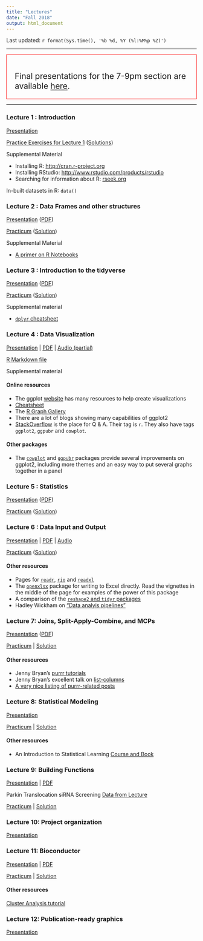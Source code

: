 ```yaml
---
title: "Lectures"
date: "Fall 2018"
output: html_document
---
```


Last updated: `r format(Sys.time(), '%b %d, %Y (%l:%M%p %Z)')`

------

<div style = 'border: 1px solid red;vertical-align:center;padding-top: 1em;padding-left:1em;font-size:16pt;'>
Final presentations for the 7-9pm section are available [here](Presentations19.html). 
</div>

-------

### Lecture 1 : Introduction

[Presentation](Lectures/lecture_intro.pdf){target="_blank"}

<a href="Lectures/lecture_intro_files/lecture_intro_Exercises.html" target="_blank">Practice Exercises for Lecture 1</a> (<a href="Lectures/lecture_intro_files/lecture_intro_ExercisesSolution.html" target="_blank">Solutions</a>)

Supplemental Material

+ Installing R: <a href="http://cran.r-project.org" target="_blank">http://cran.r-project.org</a>
+ Installing RStudio: <a href="https://www.rstudio.com/products/rstudio/download3/" target="_blank" >http://www.rstudio.com/products/rstudio</a>
+ Searching for information about R: <a href="http://www.rseek.org" target="_blank">rseek.org</a>

In-built datasets in R: `data()`

### Lecture 2 : Data Frames and other structures

<a href="Lectures/lecture_dataframe.html" target="_blank">Presentation</a> ([PDF](Lectures/lecture_dataframe.pdf){target="_blank"})

<a href="Lectures/lecturedataframe_files/lecture_dataframe_practicum.html" target="_blank">Practicum</a> (<a href="Lectures/lecturedataframe_files/lecture_dataframe_practicum_solutions.html" target="_blank">Solution</a>)

Supplemental Material

+ [A primer on R Notebooks](Lectures/lecturedataframe_files/RNotebook.html){target="_blank"}

### Lecture 3 : Introduction to the tidyverse

<a href="Lectures/lecture_tidyverse.html" target = "_blank">Presentation</a> ([PDF](Lectures/lecture_tidyverse.pdf){target="_blank"})

<a href="Lectures/lecturetidyverse_files/lecture_tidyverse_Practicum.html" target="_blank">Practicum</a> ([Solution](Lectures/lecturetidyverse_files/lecture_tidyverse_Practicum_Solutions.html){target="_blank"})

Supplemental material

+ [`dplyr` cheatsheet](https://www.rstudio.com/resources/cheatsheets/#dplyr)

### Lecture 4 : Data Visualization

<a href="Lectures/lecture_visualization.html" target = "_blank">Presentation</a> | [PDF](Lectures/lecture_visualization.pdf){target="_blank"} | [Audio (partial)](https://www.dropbox.com/s/l9vsn7gcxnz3fza/DataViz_2018.MP3?dl=1)

[R Markdown file](Lectures/lecture_visualization.Rmd){target="_blank"}

Supplemental material

#### Online resources

+ The ggplot [website](http://docs.ggplot2.org){target="_blank"} has many resources to help create visualizations
+ [Cheatsheet](https://www.rstudio.com/wp-content/uploads/2015/03/ggplot2-cheatsheet.pdf){target="_blank"}
+ The [R Graph Gallery](https://www.r-graph-gallery.com/){target="_blank"}
+ There are a lot of blogs showing many capabilities of ggplot2
+ [StackOverflow](https://stackoverflow.com/questions/tagged/r) is the place for Q & A. Their tag is `r`. They also have tags `ggplot2`, `ggpubr` and `cowplot`. 

#### Other packages

+ The [`cowplot`](http://cran.rstudio.com/package=cowplot) and [`ggpubr`](https://cran.r-project.org/package=ggpubr) packages provide several improvements on ggplot2, including more themes and an easy way to put several graphs together in a panel

### Lecture 5 : Statistics

<a href="Lectures/lecture_summaries.html" target = "_blank">Presentation</a> ([PDF](Lectures/lecture_summaries.pdf){target="_blank"})

<a href="Lectures/lecture_summaries_files/lecture_summaries_Practicum.html" target="_blank">Practicum</a> ([Solution](Lectures/lecture_summaries_files/lecture_summaries_PracticumSolution.html){target="_blank"})

### Lecture 6 : Data Input and Output

<a href="Lectures/lecture_dataio.html" target = "_blank">Presentation</a>  | [PDF](Lectures/lecture_dataio.pdf){target="_blank"} | [Audio](https://www.dropbox.com/s/knd5cegclbm352l/DataIO_2018.MP3?dl=1)

<a href="Lectures/lecturedataio_files/lecture_dataio_Practicum.html" target="_blank">Practicum</a> ([Solution](Lectures/lecturedataio_files/lecture_dataio_PracticumSolution.html){target="_blank"})

#### Other resources

+ Pages for [`readr`](http://readr.tidyverse.org){target="_blank"}, [`rio`](https://cran.r-project.org/web/packages/rio/README.html){target="_blank"} and [`readxl`](http://readxl.tidyverse.org){target="_blank"}
+ The [`openxlsx`](https://cran.r-project.org/web/packages/openxlsx/index.html){target="_blank"} package for writing to Excel directly. Read the vignettes in the middle of the page for examples of the power of this package
+ A comparison of the [`reshape2` and `tidyr` packages](http://www.milanor.net/blog/reshape-data-r-tidyr-vs-reshape2/){target="_blank"}
+ Hadley Wickham on ["Data analyis pipelines"](https://www.rstudio.com/resources/webinars/pipelines-for-data-analysis-in-r/){target="_blank"}

### Lecture 7: Joins, Split-Apply-Combine, and MCPs

[Presentation](Lectures/lecture_joins_sac.html){target="_blank"} ([PDF](Lectures/lecture_joins_sac.pdf){target='_blank"})

[Practicum](Lectures/lecture_joins_sac_data/JoinsPracticum.html){target="_blank"} | [Solution](Lectures/lecture_joins_sac_data/JoinsPracticumSolution.html)

#### Other resources
+ Jenny Bryan's [purrr tutorials](https://jennybc.github.io/purrr-tutorial/){target="_blank"}
+ Jenny Bryan's excellent talk on [list-columns](https://speakerdeck.com/jennybc/putting-square-pegs-in-round-holes-using-list-cols-in-your-dataframe){target="_blank"}
+ [A very nice listing of purrr-related posts](https://maraaverick.rbind.io/2017/09/-purrr-ty-posts/)

### Lecture 8: Statistical Modeling

[Presentation](Lectures/lecture_modeling.html){target='_blank'}

[Practicum](Lectures/lecture5_files/Practicum5.html){target="_blank"} | [Solution](Lectures/lecture5_files/Practicum5_Solution.html){target="_blank"}

#### Other resources

+ An Introduction to Statistical Learning [Course and Book](http://www-bcf.usc.edu/~gareth/ISL/index.html) 

### Lecture 9: Building Functions

[Presentation](Lectures/lecture_functions.html){target='_blank'} | [PDF](Lectures/lecture_functions.pdf){target="_blank"}

Parkin Translocation siRNA Screening [Data from Lecture](Lectures/lecture_functions_data/nature.parkin.gw.xlsx)

[Practicum](Lectures/lecture_functions_files/Practicum_Functions.html){target="_blank"} |
[Solution](Lectures/lecture_functions_files/Practicum_Functions_Solution.html){target="_blank"}

### Lecture 10: Project organization

[Presentation](Lectures/lecture_bestpractice.html){target='_blank'}

### Lecture 11: Bioconductor

[Presentation](Lectures/lecture_bioconductor.html){target='_blank'} | [PDF](Lectures/lecture_bioconductor.pdf)

[Practicum](Lectures/practicum_bioconductor.html){target="_blank"} |
[Solution](Lectures/practicum_bioconductor_solution.html){target="_blank"}

#### Other resources

[Cluster Analysis tutorial](https://www.dropbox.com/s/brmjh3v3eqeqa17/index.html?dl=0)

### Lecture 12: Publication-ready graphics

[Presentation](Lectures/lecture_pubgraphics.html){target="_blank"}